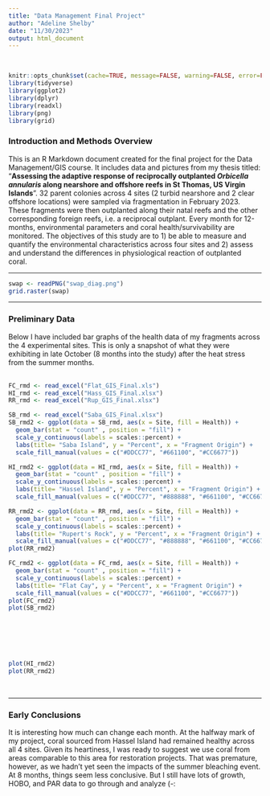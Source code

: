 ```yaml
---
title: "Data Management Final Project"
author: "Adeline Shelby"
date: "11/30/2023"
output: html_document
---
```

<br>

```r
knitr::opts_chunk$set(cache=TRUE, message=FALSE, warning=FALSE, error=FALSE, fig.cap = "")
library(tidyverse)
library(ggplot2)
library(dplyr)
library(readxl)
library(png)
library(grid)
```


### Introduction and Methods Overview 

This is an R Markdown document created for the final project for the Data Management/GIS course. It includes data and pictures from my thesis titled: "**Assessing the adaptive response of reciprocally outplanted *Orbicella annularis* along nearshore and offshore reefs in St Thomas, US Virgin Islands**". 32 parent colonies across 4 sites (2 turbid nearshore and 2 clear offshore locations) were sampled via fragmentation in February 2023. These fragments were then outplanted along their natal reefs and the other corresponding foreign reefs, i.e. a reciprocal outplant. Every month for 12-months, environmental parameters and coral health/survivability are monitored. The objectives of this study are to 1) be able to measure and quantify the environmental characteristics across four sites and 2) assess and understand the differences in physiological reaction of outplanted coral. 

***

```r



swap <- readPNG("swap_diag.png")
grid.raster(swap)
```

***
### Preliminary Data
Below I have included bar graphs of the health data of my fragments across the 4 experimental sites. This is only a snapshot of what they were exhibiting in late October (8 months into the study) after the heat stress from the summer months. 
<br><br>

```r
FC_rmd <- read_excel("Flat_GIS_Final.xls")
HI_rmd <- read_excel("Hass_GIS_Final.xlsx")
RR_rmd <- read_excel("Rup_GIS_Final.xlsx")


```

```r
SB_rmd <- read_excel("Saba_GIS_Final.xlsx")
SB_rmd2 <- ggplot(data = SB_rmd, aes(x = Site, fill = Health)) +
  geom_bar(stat = "count" , position = "fill") +
  scale_y_continuous(labels = scales::percent) +
  labs(title= "Saba Island", y = "Percent", x = "Fragment Origin") +
  scale_fill_manual(values = c("#DDCC77", "#661100", "#CC6677"))

HI_rmd2 <- ggplot(data = HI_rmd, aes(x = Site, fill = Health)) +
  geom_bar(stat = "count" , position = "fill") +
  scale_y_continuous(labels = scales::percent) +
  labs(title= "Hassel Island", y = "Percent", x = "Fragment Origin") +
  scale_fill_manual(values = c("#DDCC77", "#888888", "#661100", "#CC6677"))

RR_rmd2 <- ggplot(data = RR_rmd, aes(x = Site, fill = Health)) +
  geom_bar(stat = "count" , position = "fill") +
  scale_y_continuous(labels = scales::percent) +
  labs(title= "Rupert's Rock", y = "Percent", x = "Fragment Origin") +
  scale_fill_manual(values = c("#DDCC77", "#888888", "#661100", "#CC6677"))
plot(RR_rmd2)
```


```r
FC_rmd2 <- ggplot(data = FC_rmd, aes(x = Site, fill = Health)) +
  geom_bar(stat = "count" , position = "fill") +
  scale_y_continuous(labels = scales::percent) +
  labs(title= "Flat Cay", y = "Percent", x = "Fragment Origin") +
  scale_fill_manual(values = c("#DDCC77", "#661100", "#CC6677"))
plot(FC_rmd2)
plot(SB_rmd2)


```

<br><br><br><br>

```r

plot(HI_rmd2)
plot(RR_rmd2)
```

<br>

***
### Early Conclusions
It is interesting how much can change each month. At the halfway mark of my project, coral sourced from Hassel Island had remained healthy across all 4 sites. Given its heartiness, I was ready to suggest we use coral from areas comparable to this area for restoration projects. That was premature, however, as we hadn't yet seen the impacts of the summer bleaching event. At 8 months, things seem less conclusive. But I still have lots of growth, HOBO, and PAR data to go through and analyze (-: 